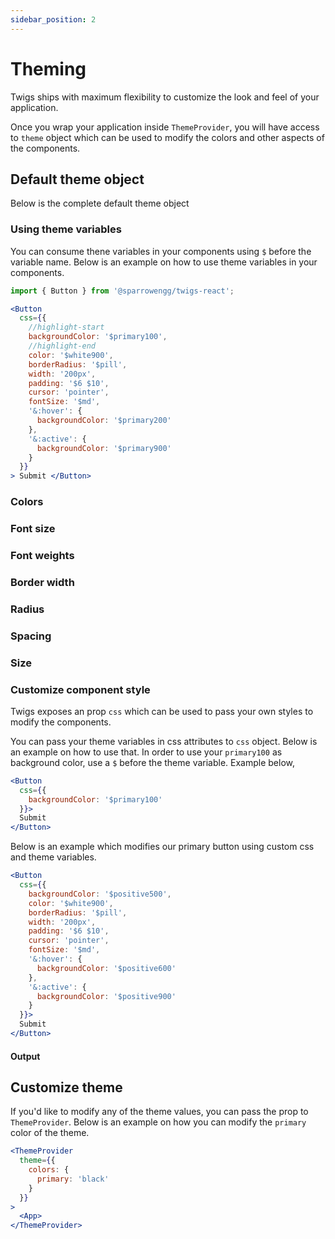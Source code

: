 ```yaml
---
sidebar_position: 2
---
```



# Theming

Twigs ships with maximum flexibility to customize the look and feel of your application. 

Once you wrap your application inside `ThemeProvider`, you will have access to `theme` object which can be used to modify the colors and other aspects of the components. 


## Default theme object

Below is the complete default theme object
<DefaultThemeContainer />

<Divider />

### Using theme variables
You can consume thene variables in your components using `$` before the variable name. Below is an example on how to use theme variables in your components. 

```jsx
import { Button } from '@sparrowengg/twigs-react';

<Button
  css={{
    //highlight-start
    backgroundColor: '$primary100',
    //highlight-end
    color: '$white900',
    borderRadius: '$pill',
    width: '200px',
    padding: '$6 $10',
    cursor: 'pointer',
    fontSize: '$md',
    '&:hover': {
      backgroundColor: '$primary200'
    },
    '&:active': {
      backgroundColor: '$primary900'
    }
  }}
> Submit </Button>
```

<Divider />

### Colors
<AllColors />

<Divider />

### Font size
<AllFontSizes />

<Divider />

### Font weights
<AllFontWeights />

<Divider />

### Border width
<AllBorderWidths />

<Divider />

### Radius
<AllRadii />

<Divider />

### Spacing
<AllSpaces />

<Divider />

### Size
<AllSizes />

<Divider />

### Customize component style

Twigs exposes an prop `css` which can be used to pass your own styles to modify the components. 

You can pass your theme variables in css attributes to `css` object. Below is an example on how to use that. In order to use your `primary100` as background color, use a `$` before the theme variable. Example below, 

```jsx
<Button 
  css={{
    backgroundColor: '$primary100'
  }}>
  Submit
</Button>
```

Below is an example which modifies our primary button using custom css and theme variables. 

```jsx
<Button 
  css={{
    backgroundColor: '$positive500',
    color: '$white900',
    borderRadius: '$pill',
    width: '200px',
    padding: '$6 $10',
    cursor: 'pointer',
    fontSize: '$md',
    '&:hover': {
      backgroundColor: '$positive600'
    },
    '&:active': {
      backgroundColor: '$positive900'
    }
  }}>
  Submit
</Button>
```
#### Output

<CustomizedButton />

<Divider />

<Divider />

## Customize theme

If you'd like to modify any of the theme values, you can pass the prop to `ThemeProvider`. Below is an example on how you can modify the `primary` color of the theme.

```jsx
<ThemeProvider
  theme={{
    colors: {
      primary: 'black'
    }
  }}
>
  <App>
</ThemeProvider>
```